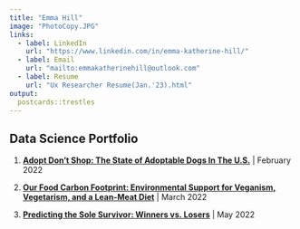 ```yaml
---
title: "Emma Hill"
image: "PhotoCopy.JPG"
links:
  - label: LinkedIn
    url: "https://www.linkedin.com/in/emma-katherine-hill/"
  - label: Email
    url: "mailto:emmakatherinehill@outlook.com"
  - label: Resume
    url: "Ux Researcher Resume(Jan.'23).html"
output:
  postcards::trestles
---
```


## Data Science Portfolio

1. [**Adopt Don’t Shop: The State of Adoptable Dogs In The U.S.**](Emma_Project1 copy.html) | February 2022

2. [**Our Food Carbon Footprint: Environmental Support for Veganism, Vegetarism, and a Lean-Meat Diet**](Project_2_Food copy.html) | March 2022

2. [**Predicting the Sole Survivor: Winners vs. Losers**](Final_Project4 copy.html) | May 2022
